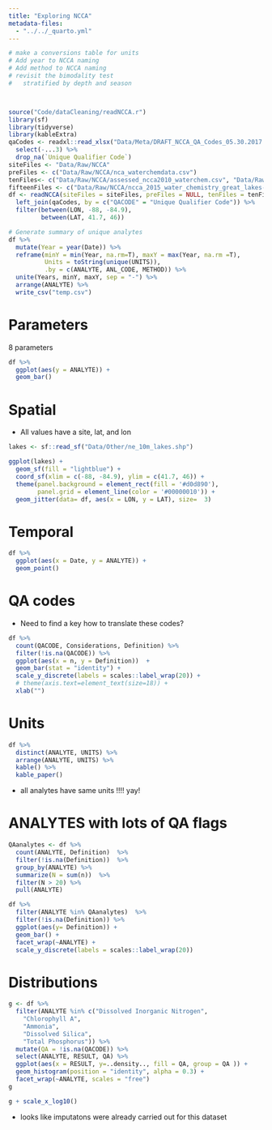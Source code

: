 ```yaml
---
title: "Exploring NCCA"
metadata-files:
  - "../../_quarto.yml"
---
```


```r
# make a conversions table for units
# Add year to NCCA naming
# Add method to NCCA naming
# revisit the bimodality test
#   stratified by depth and season



source("Code/dataCleaning/readNCCA.r")
library(sf)
library(tidyverse)
library(kableExtra)
qaCodes <- readxl::read_xlsx("Data/Meta/DRAFT_NCCA_QA_Codes_05.30.2017.xlsx", sheet= 1) %>%
  select(-...3) %>%
  drop_na(`Unique Qualifier Code`)
siteFiles <- "Data/Raw/NCCA"
preFiles <- c("Data/Raw/NCCA/nca_waterchemdata.csv")
tenFiles<- c("Data/Raw/NCCA/assessed_ncca2010_waterchem.csv", "Data/Raw/NCCA/nassessedWaterChem2010.csv") 
fifteenFiles <- c("Data/Raw/NCCA/ncca_2015_water_chemistry_great_lakes-data.csv")
df <- readNCCA(siteFiles = siteFiles, preFiles = NULL, tenFiles = tenFiles, fifteenFiles = fifteenFiles) 
  left_join(qaCodes, by = c("QACODE" = "Unique Qualifier Code")) %>%
  filter(between(LON, -88, -84.9),
         between(LAT, 41.7, 46))

# Generate summary of unique analytes
df %>%
  mutate(Year = year(Date)) %>%
  reframe(minY = min(Year, na.rm=T), maxY = max(Year, na.rm =T), 
          Units = toString(unique(UNITS)),
          .by = c(ANALYTE, ANL_CODE, METHOD)) %>%
  unite(Years, minY, maxY, sep = "-") %>%
  arrange(ANALYTE) %>%
  write_csv("temp.csv")
```

# Parameters
8 parameters
```r
df %>%
  ggplot(aes(y = ANALYTE)) +
  geom_bar() 

```

# Spatial
- All values have a site, lat, and lon
```r
lakes <- sf::read_sf("Data/Other/ne_10m_lakes.shp")

ggplot(lakes) +
  geom_sf(fill = "lightblue") +
  coord_sf(xlim = c(-88, -84.9), ylim = c(41.7, 46)) +
  theme(panel.background = element_rect(fill = '#d0d890'),
        panel.grid = element_line(color = '#00000010')) +
  geom_jitter(data= df, aes(x = LON, y = LAT), size=  3)
```

# Temporal
```r
df %>% 
  ggplot(aes(x = Date, y = ANALYTE)) +
  geom_point()
```

# QA codes
- Need to find a key how to translate these codes?

```r
df %>%
  count(QACODE, Considerations, Definition) %>%
  filter(!is.na(QACODE)) %>%
  ggplot(aes(x = n, y = Definition))  +
  geom_bar(stat = "identity") + 
  scale_y_discrete(labels = scales::label_wrap(20)) +
  # theme(axis.text=element_text(size=18)) +
  xlab("")
```

# Units 
```r
df %>%
  distinct(ANALYTE, UNITS) %>%
  arrange(ANALYTE, UNITS) %>%
  kable() %>%
  kable_paper()
```
- all analytes have same units !!!! yay!



# ANALYTES with lots of QA flags
```r
QAanalytes <- df %>%
  count(ANALYTE, Definition)  %>%
  filter(!is.na(Definition))  %>%
  group_by(ANALYTE) %>%
  summarize(N = sum(n))  %>%
  filter(N > 20) %>%
  pull(ANALYTE)

df %>%
  filter(ANALYTE %in% QAanalytes)  %>%
  filter(!is.na(Definition)) %>%
  ggplot(aes(y= Definition)) +
  geom_bar() + 
  facet_wrap(~ANALYTE) + 
  scale_y_discrete(labels = scales::label_wrap(20))

```


# Distributions
```r
g <- df %>% 
  filter(ANALYTE %in% c("Dissolved Inorganic Nitrogen", 
    "Chlorophyll A",
    "Ammonia",
    "Dissolved Silica",
    "Total Phosphorus")) %>%
  mutate(QA = !is.na(QACODE)) %>%
  select(ANALYTE, RESULT, QA) %>%
  ggplot(aes(x = RESULT, y=..density.., fill = QA, group = QA )) +
  geom_histogram(position = "identity", alpha = 0.3) +
  facet_wrap(~ANALYTE, scales = "free")
g 

g + scale_x_log10()
```
- looks like imputatons were already carried out for this dataset
